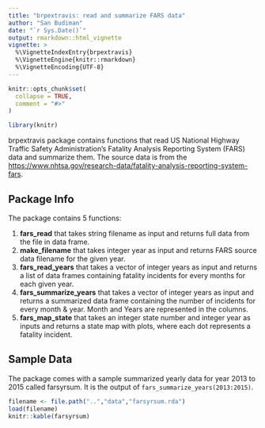 ```yaml
---
title: "brpextravis: read and summarize FARS data"
author: "San Budiman"
date: "`r Sys.Date()`"
output: rmarkdown::html_vignette
vignette: >
  %\VignetteIndexEntry{brpextravis}
  %\VignetteEngine{knitr::rmarkdown}
  %\VignetteEncoding{UTF-8}
---
```


```r
knitr::opts_chunk$set(
  collapse = TRUE,
  comment = "#>"
)
```
```r
library(knitr)
```

brpextravis package contains functions that read US National Highway Traffic Safety Administration's Fatality Analysis Reporting System (FARS) data and summarize them. The source data is from the [https://www.nhtsa.gov/research-data/fatality-analysis-reporting-system-fars](https://www.nhtsa.gov/research-data/fatality-analysis-reporting-system-fars).


## Package Info

The package contains 5 functions:

1. **fars_read** that takes string filename as input and returns full data from the file in data frame.
2. **make_filename** that takes integer year as input and returns FARS source data filename for the given year.
3. **fars_read_years** that takes a vector of integer years as input and returns a list of data frames containing fatality incidents for every months for each given year.
4. **fars_summarize_years** that takes a vector of integer years as input and returns a summarized data frame containing the number of incidents for every month & year. Month and Years are represented in the columns.
5. **fars_map_state** that takes an integer state number and integer year as inputs and returns a state map with plots, where each dot represents a fatality incident.

## Sample Data

The package comes with a sample summarized yearly data for year 2013 to 2015 called farsyrsum. It is the output of `fars_summarize_years(2013:2015)`.

```r
filename <- file.path("..","data","farsyrsum.rda")
load(filename)
knitr::kable(farsyrsum)
```



